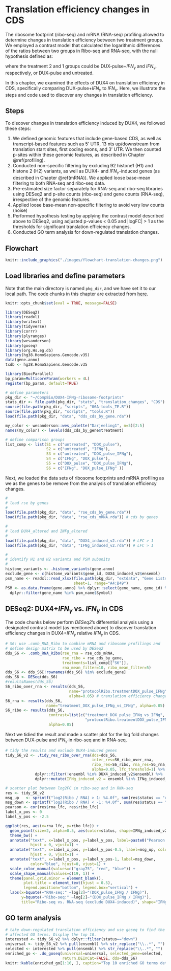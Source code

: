 # Translation efficiency changes in CDS {#translation-efficiency-CDS}
The ribosome footprint (ribo-seq) and mRNA (RNA-seq) profiling allowed to determine changes in translation efficiency between two treatment groups. We employed a contrast model that calculated the logarithmic differences of the ratios between two groups in Ribo-seq and RNA-seq, with the null hypothesis defined as:


\begin{equation} 
  H_0: \Bigg| log\left(\frac{treatment 2}{treatment 1}\right)_{ribo-seq} - log\left(\frac{treatment 2}{treatment 1}\right)_{RNA-seq} \Bigg| = 0,
  (\#eq:te)
\end{equation} 
where the treatment 2 and 1 groups could be DUX-pulse+$IFN_\gamma$ and $IFN_\gamma$, respectively, or DUX-pulse and untreated.

In this chapter, we examined the effects of DUX4 on translation efficiency in CDS, specifically comparing DUX-pulse+$IFN_\gamma$ to $IFN_\gamma$. Here, we illustrate the steps and code used to discover any changes in translation efficiency.


## Steps

To discover changes in translation efficiency induced by DUX4, we followed these steps:

1. We defined genomic features that include gene-based CDS, as well as transcript-based features such as 5' UTR, 13 nts up/downstream from translation start sites, first coding exons, and 3' UTR. We then counted p-sites within these genomic features, as described in Chapter \@ref(profiling).
2. Conducted non-specific filtering by excluding 92 histone1 (H1) and histone 2 (H2) variants, as well as DUX4- and $IFN_\gamma$-induced genes (as described in Chapter \@ref(mRNA)). We applied loose base-mean filtering to both RNA-seq and ribo-seq data.
3. Pre-estimated size factor separately for RNA-seq and ribo-seq libraries using DESeq2 and p-site counts (ribo-seq) and gene counts (RNA-seq), irrespective of the genomic features.
4. Applied loose base-mean non-specific filtering to avoid very low counts (noise)
4. Performed hypothesis testing by applying the contrast model described above to DESeq2, using adjusted p-values < 0.05 and |logFC| > 1 as the thresholds for significant translation efficiency changes.
5. Conducted GO term analysis for down-regulated translation changes.


## Flowchart

```r
knitr::include_graphics("./images/flowchart-translation-changes.png")
```


## Load libraries and define parameters
Note that the main directory is named `pkg_dir`, and we have set it to our local path. The code chunks in this chapter are extracted from [here](https://github.com/FredHutch/DUX4-IFNg-ribosome-footprints/scripts/060-translation-changes.R).

```r
knitr::opts_chunk$set(eval = TRUE, message=FALSE)
```

```r
library(DESeq2)
library(readxl)
library(writexl)
library(tidyverse)
library(corrr)
library(plyranges)
library(wesanderson)
library(goseq)
library(org.Hs.eg.db)
library(hg38.HomoSapiens.Gencode.v35)
data(gene.anno)
txdb <- hg38.HomoSapiens.Gencode.v35

library(BiocParallel)
bp_param=MulticoreParam(workers = 4L)
register(bp_param, default=TRUE)
```

```r
# define parameters
pkg_dir <- "~/CompBio/DUX4-IFNg-ribosome-footprints"
stats_dir <- file.path(pkg_dir, "stats", "translation_changes", "CDS")
source(file.path(pkg_dir, "scripts", "06A-tools_TE.R"))
source(file.path(pkg_dir, "scripts", "tools.R"))
load(file.path(pkg_dir, "data", "dds_cds_by_gene.rda"))

my_color <- wesanderson::wes_palette("Darjeeling1", n=5)[2:5]
names(my_color) <- levels(dds_cds_by_gene$treatment)

# define comparison groups
list_comp <- list(S1 = c("untreated", "DOX_pulse"),
                  S2 = c("untreated", "IFNg"),
                  S3 = c("untreated", "DOX_pulse_IFNg"),
                  S4 = c("IFNg", "DOX_pulse"),
                  S5 = c("DOX_pulse", "DOX_pulse_IFNg"),
                  S6 = c("IFNg", "DOX_pulse_IFNg" ))
```

Next, we loaded the data sets of ribosome footprints and mRNA profiling as we as the genes to be remove from the analysis of  translation efficiency changes.
```r
#
# load rse by genes
#
load(file.path(pkg_dir, "data", "rse_cds_by_gene.rda"))
load(file.path(pkg_dir, "data", "rse_cds_mRNA.rda")) # cds by genes

#
# load DUX4_altered and INFg_altered
#
load(file.path(pkg_dir, "data", "DUX4_induced_v2.rda")) # LFC > 1
load(file.path(pkg_dir, "data", "IFNg_induced_v2.rda")) # LFC > 1

#
# identify H1 and H2 variants and PSM subunits
#
histone_variants <- .histone_variants(gene.anno)
exclude_gene <- c(histone_variants$gene_id, DUX4_induced_v2$ensembl)
psm_name <- readxl::read_xlsx(file.path(pkg_dir, "extdata", "Gene Lists_Proteasome_MHC-I.xlsx"),
                              sheet=1, range="A4:B49") 
PSM <- as.data.frame(gene.anno) %>% dplyr::select(gene_name, gene_id) %>%
  dplyr::filter(gene_name %in% psm_name$Symbol)
```

## DESeq2: DUX4+$IFN_\gamma$ vs. $IFN_\gamma$ in CDS
The code chunks below perform _DESeq2_'s differential analysis using a designated contrast model (as mentioned above) to discover translation efficiency changes in DUX4+$IFN_\gamma$ relative $IFN_\gamma$ in CDS. 

```r
# S6: use .comb_RNA_Ribo to combine mRNA and ribosome profilings and 
# define design matrix to be used by DESeq2
dds_S6 <- .comb_RNA_Ribo(rse_rna = rse_cds_mRNA, 
                         rse_ribo = rse_cds_by_gene, 
                         treatments=list_comp[["S6"]],
                         rna_mean_filter=10, ribo_mean_filter=5)
dds_S6 <- dds_S6[!rownames(dds_S6) %in% exclude_gene]        
dds_S6 <- DESeq(dds_S6)
#resultsNames(dds_S6)
S6_ribo_over_rna <- results(dds_S6, 
                            name="protocolRibo.treatmentDOX_pulse_IFNg", 
                            alpha=0.05) # translation efficiency changes
S6_rna <- results(dds_S6, 
                  name="treatment_DOX_pulse_IFNg_vs_IFNg", alpha=0.05)  
S6_ribo <- results(dds_S6, 
                   contrast=list(c("treatment_DOX_pulse_IFNg_vs_IFNg",
                                   "protocolRibo.treatmentDOX_pulse_IFNg")),
                   alpha=0.05)
```

Next we tidied the result and made a scatter plot for the log fold changes between DUX-pulse and $IFN_\gamma$ in ribo-seq and in RNA-seq.
```r
# tidy the results and exclude DUX4-induced genes
tidy_S6_v2 <- .tidy_res_ribo_over_rna(dds=dds_S6, 
                                      inter_res=S6_ribo_over_rna, 
                                      ribo_res=S6_ribo, rna_res=S6_rna,
                                      alpha=0.05, lfc_threshold=1) %>%
             dplyr::filter(!ensembl %in% DUX4_induced_v2$ensembl) %>%
             dplyr::mutate(IFNg_induced_v2 = ensembl %in% IFNg_induced_v2$ensembl)

# scatter plot between log2FC in ribo-seq and in RNA-seq
res <- tidy_S6_v2
msg_up   <- sprintf("log2(Ribo / RNA) > 1: %4.0f", sum(res$status == "up"))
msg_down <- sprintf("log2(Ribo / RNA) < -1: %4.0f", sum(res$status == "down"))  
pearson <- cor(res$rna_lfc, res$ribo_lfc)             
label_x_pos <- 0 
label_y_pos <- -2.5

ggplot(res, aes(x=rna_lfc, y=ribo_lfc)) +
  geom_point(size=2, alpha=0.5, aes(color=status, shape=IFNg_induced_v2)) +
  theme_bw() +
  annotate("text", x=label_x_pos, y=label_y_pos, label=paste0("Pearson = ", format(pearson, digit=2)),
           hjust = 0, vjust=1) +
  annotate("text", x=label_x_pos, y=label_y_pos-0.5, label=msg_up, color="red", 
           hjust = 0, vjust=1) +
  annotate("text", x=label_x_pos, y=label_y_pos-1, label=msg_down, 
           color="blue", hjust=0, vjust=1) +
  scale_color_manual(values=c("gray75", "red", "blue")) + 
  scale_shape_manual(values=c(19, 1)) +
  theme(panel.grid.minor = element_blank(), 
        plot.title = element_text(hjust = 0.5), 
        legend.position="bottom", legend.box="vertical") +
  labs(x=bquote(~"RNA-seq:" ~log[2]~"(DOX_pulse_IFNg / IFNg)"), 
       y=bquote(~"Ribo-seq:" ~log[2]~"(DOX_pulse_IFNg / IFNg)"), 
       title="Ribo-seq vs. RNA-seq (exclude DUX4-induced)", shape="IFNg-induced") 
```

## GO term analysis
```r
# take down-regulated translation efficiency and use goseq to find the
# affected GO terms. Display the top 10.
interested <- tidy_S6_v2 %>% dplyr::filter(status=="down")
universal <- tidy_S6_v2 %>% pull(ensembl) %>% str_replace("\\..*", "")
selected <- interested %>% pull(ensembl) %>% str_replace("\\..*", "")
enriched_go <- .do_goseq(universal=universal, selected_gene=selected,  p_value=0.3,
                         return.DEInCat=FALSE, dds=dds_S6)
knitr::kable(enriched_go[1:10, ], caption="Top 10 enriched GO terms determined by down-regulated translation efficiency induced by DUX4." )
```